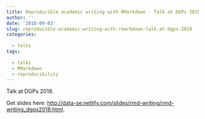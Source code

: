 ```yaml
---
title: Reproducible academic writing with RMarkdown - Talk at DGPs 2018
author: ''
date: '2018-09-03'
slug: reproducible-academic-writing-with-rmarkdown-talk-at-dgps-2018
categories:
  
  - Talks
tags:
  
  - talks
  - RMarkdown
  - reproducibility
---
```



Talk at DGPs 2018.

Get slides here: <http://data-se.netlify.com/slides/rmd-writing/rmd-writing_dgps2018.html>.


